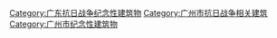 [[Category:广东抗日战争纪念性建筑物|Category:广东抗日战争纪念性建筑物]]
[[Category:广州市抗日战争相关建筑|Category:广州市抗日战争相关建筑]]
[[Category:广州市纪念性建筑物|Category:广州市纪念性建筑物]]